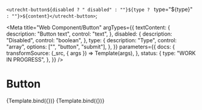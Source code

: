 <!--
@license EUPL-1.2
Copyright (c) 2021 Gemeente Utrecht
Copyright (c) 2021 Robbert Broersma
-->



  `<utrecht-button${disabled ? " disabled" : ""}${type ? ` type="${type}"` : ""}>${content}</utrecht-button>`;

<Meta
  title="Web Component/Button"
  argTypes={{
    textContent: {
      description: "Button text",
      control: "text",
    },
    disabled: {
      description: "Disabled",
      control: "boolean",
    },
    type: {
      description: "Type",
      control: "array",
      options: ["", "button", "submit"],
    },
  }}
  parameters={{
    docs: {
      transformSource: (_src, { args }) => Template(args),
    },
    status: {
      type: "WORK IN PROGRESS",
    },
  }}
/>

# Button

<Canvas>
  <Story
    name="Button"
    args={{
      disabled: false,
      textContent: "Read more...",
      type: "",
    }}
  >
    {Template.bind({})}
  </Story>
</Canvas>

<ArgsTable story="Button" />

<Canvas>
  <Story
    name="Submit button"
    args={{
      type: "submit",
    }}
  >
    {Template.bind({})}
  </Story>
</Canvas>
